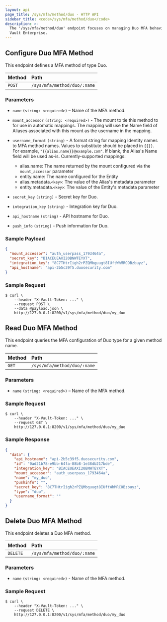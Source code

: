 ```yaml
---
layout: api
page_title: /sys/mfa/method/duo - HTTP API
sidebar_title: <code>/sys/mfa/method/duo</code>
description: >-
  The '/sys/mfa/method/duo' endpoint focuses on managing Duo MFA behaviors in
  Vault Enterprise.
---
```


## Configure Duo MFA Method

This endpoint defines a MFA method of type Duo.

| Method | Path                        |
| :----- | :-------------------------- |
| `POST` | `/sys/mfa/method/duo/:name` |

### Parameters

- `name` `(string: <required>)` – Name of the MFA method.

- `mount_accessor` `(string: <required>)` - The mount to tie this method to for use in automatic mappings. The mapping will use the Name field of Aliases associated with this mount as the username in the mapping.

- `username_format` `(string)` - A format string for mapping Identity names to MFA method names. Values to substitute should be placed in `{{}}`. For example, `"{{alias.name}}@example.com"`. If blank, the Alias's Name field will be used as-is. Currently-supported mappings:

  - alias.name: The name returned by the mount configured via the `mount_accessor` parameter
  - entity.name: The name configured for the Entity
  - alias.metadata.`<key>`: The value of the Alias's metadata parameter
  - entity.metadata.`<key>`: The value of the Entity's metadata parameter

- `secret_key` `(string)` - Secret key for Duo.

- `integration_key` `(string)` - Integration key for Duo.

- `api_hostname` `(string)` - API hostname for Duo.

- `push_info` `(string)` - Push information for Duo.

### Sample Payload

```json
{
  "mount_accessor": "auth_userpass_1793464a",
  "secret_key": "BIACEUEAXI20BNWTEYXT",
  "integration_key": "8C7THtrIigh2rPZQMbguugt8IUftWhMRCOBzbuyz",
  "api_hostname": "api-2b5c39f5.duosecurity.com"
}
```

### Sample Request

```shell-session
$ curl \
    --header "X-Vault-Token: ..." \
    --request POST \
    --data @payload.json \
    http://127.0.0.1:8200/v1/sys/mfa/method/duo/my_duo
```

## Read Duo MFA Method

This endpoint queries the MFA configuration of Duo type for a given method
name.

| Method | Path                        |
| :----- | :-------------------------- |
| `GET`  | `/sys/mfa/method/duo/:name` |

### Parameters

- `name` `(string: <required>)` – Name of the MFA method.

### Sample Request

```shell-session
$ curl \
    --header "X-Vault-Token: ..." \
    --request GET \
    http://127.0.0.1:8200/v1/sys/mfa/method/duo/my_duo

```

### Sample Response

```json
{
  "data": {
    "api_hostname": "api-2b5c39f5.duosecurity.com",
    "id": "0ad21b78-e9bb-64fa-88b8-1e38db217bde",
    "integration_key": "BIACEUEAXI20BNWTEYXT",
    "mount_accessor": "auth_userpass_1793464a",
    "name": "my_duo",
    "pushinfo": "",
    "secret_key": "8C7THtrIigh2rPZQMbguugt8IUftWhMRCOBzbuyz",
    "type": "duo",
    "username_format": ""
  }
}
```

## Delete Duo MFA Method

This endpoint deletes a Duo MFA method.

| Method   | Path                        |
| :------- | :-------------------------- |
| `DELETE` | `/sys/mfa/method/duo/:name` |

### Parameters

- `name` `(string: <required>)` - Name of the MFA method.

### Sample Request

```shell-session
$ curl \
    --header "X-Vault-Token: ..." \
    --request DELETE \
    http://127.0.0.1:8200/v1/sys/mfa/method/duo/my_duo

```
